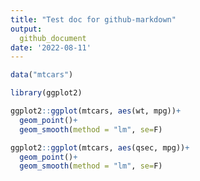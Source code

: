 ```yaml
---
title: "Test doc for github-markdown"
output: 
  github_document
date: '2022-08-11'
---
```


```r
data("mtcars")

library(ggplot2)

ggplot2::ggplot(mtcars, aes(wt, mpg))+
  geom_point()+
  geom_smooth(method = "lm", se=F)
```

```r
ggplot2::ggplot(mtcars, aes(qsec, mpg))+
  geom_point()+
  geom_smooth(method = "lm", se=F)
```

